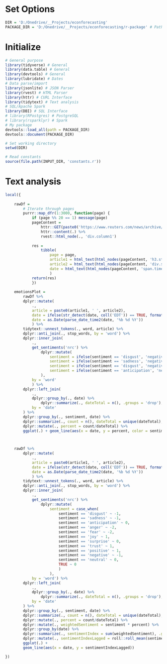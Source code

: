 # Set Options
```r
DIR = 'D:/Onedrive/__Projects/econforecasting'
PACKAGE_DIR = 'D:/Onedrive/__Projects/econforecasting/r-package' # Path to package with helper functions
```


# Initialize
```r
# General purpose
library(tidyverse) # General
library(data.table) # General
library(devtools) # General
library(lubridate) # Dates
# Data parse/import
library(jsonlite) # JSON Parser
library(rvest) # HTML Parser
library(httr) # CURL Interface
library(tidytext) # Text analysis
# SQL/Apache Spark
library(DBI) # SQL Interface
# library(RPostgres) # PostgreSQL
# library(rsparklyr) # Spark
# My package
devtools::load_all(path = PACKAGE_DIR)
devtools::document(PACKAGE_DIR)

# Set working directory
setwd(DIR)

# Read constants
source(file.path(INPUT_DIR, 'constants.r'))
```

# Text analysis
```r
local({
	
	rawDf =
		# Iterate through pages
		purrr::map_dfr(1:3000, function(page) {
		    if (page %% 20 == 1) message(page)
			pageContent =
				httr::GET(paste0('https://www.reuters.com/news/archive/businessnews?view=page&page=', page, '&pageSize=10')) %>%
				httr::content(.) %>%
				rvest::html_node(., 'div.column1')
			
			res =
				tibble(
					page = page,
    				article1 = html_text(html_nodes(pageContent, 'h3.story-title'), trim = TRUE),
    				article2 = html_text(html_nodes(pageContent, 'div.story-content > p'), trim = TRUE),
    				date = html_text(html_nodes(pageContent, 'span.timestamp'), trim = TRUE)
					)
			return(res)
			})
	
	emotionsPlot =
		rawDf %>%
		dplyr::mutate(
			.,
			article = paste0(article1, ' ', article2),
			date = ifelse(str_detect(date, coll('EDT')) == TRUE, format(Sys.Date(), '%b %d %Y'), date),
			date = as.Date(parse_date_time2(date, '%b %d %Y'))
			) %>%
		tidytext::unnest_tokens(., word, article) %>%
		dplyr::anti_join(., stop_words, by = 'word') %>%
		dplyr::inner_join(
		    .,
    		get_sentiments('nrc') %>%
        		dplyr::mutate(
        			sentiment = ifelse(sentiment == 'disgust', 'negative', sentiment),
        			sentiment = ifelse(sentiment == 'sadness', 'negative', sentiment),
        			sentiment = ifelse(sentiment == 'disgust', 'negative', sentiment),
        			sentiment = ifelse(sentiment == 'anticipation', 'neutral', sentiment),
        		),
		    by = 'word'
		    ) %>%
		dplyr::left_join(
			.,
			dplyr::group_by(., date) %>%
				dplyr::summarize(., dateTotal = n(), .groups = 'drop'),
			by = 'date'
		) %>%
		dplyr::group_by(., sentiment, date) %>%
		dplyr::summarize(., count = n(), dateTotal = unique(dateTotal), .groups = 'drop') %>%
		dplyr::mutate(., percent = count/dateTotal) %>%
		ggplot(.) + geom_line(aes(x = date, y = percent, color = sentiment, group = sentiment))

	

	rawDf %>%
		dplyr::mutate(
			.,
			article = paste0(article1, ' ', article2),
			date = ifelse(str_detect(date, coll('EDT')) == TRUE, format(Sys.Date(), '%b %d %Y'), date),
			date = as.Date(parse_date_time2(date, '%b %d %Y'))
			) %>%
		tidytext::unnest_tokens(., word, article) %>%
		dplyr::anti_join(., stop_words, by = 'word') %>%
		dplyr::inner_join(
		    .,
    		get_sentiments('nrc') %>%
	        	dplyr::mutate(
	        	    sentiment = case_when(
	        	        sentiment == 'disgust' ~ -1,
	        	        sentiment == 'sadness' ~ -1,
	        	        sentiment == 'anticipation' ~ 0,
	        	        sentiment == 'anger' ~ -2,
	        	        sentiment == 'fear' ~ -2,
	        	        sentiment == 'joy' ~ 1,
	        	        sentiment == 'surprise' ~ 0,
	        	        sentiment == 'trust' ~ 1,
	        	        sentiment == 'positive' ~ 1,
	        	        sentiment == 'negative' ~ -1,
	        	        sentiment == 'neutral' ~ 0,
	        	        TRUE ~ 0
	        	        )
        	    	),
		    by = 'word') %>%
		dplyr::left_join(
			.,
			dplyr::group_by(., date) %>%
				dplyr::summarize(., dateTotal = n(), .groups = 'drop'),
			by = 'date'
		) %>%
		dplyr::group_by(., sentiment, date) %>%
		dplyr::summarize(., count = n(), dateTotal = unique(dateTotal), .groups = 'drop') %>%
		dplyr::mutate(., percent = count/dateTotal) %>%
	    dplyr::mutate(., weightedSentiment = sentiment * percent) %>%
	    dplyr::group_by(date) %>%
	    dplyr::summarize(., sentimentIndex = sum(weightedSentiment), .groups = 'drop') %>%
	    dplyr::mutate(., sentimentIndexLagged = roll::roll_mean(sentimentIndex, 7)) %>%
	    ggplot(.) +
	    geom_line(aes(x = date, y = sentimentIndexLagged))

})
```

